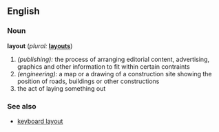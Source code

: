 ==English==

===Noun===
'''layout'''  (''plural:'' '''[[layouts]]''')
# ''(publishing):'' the process of arranging editorial content, advertising, graphics and other information to fit within certain contraints
# ''(engineering):'' a map or a drawing of a construction site showing the position of roads, buildings or other constructions
# the act of laying something out

===See also===
*[[keyboard layout]]
{{wikipedia}}